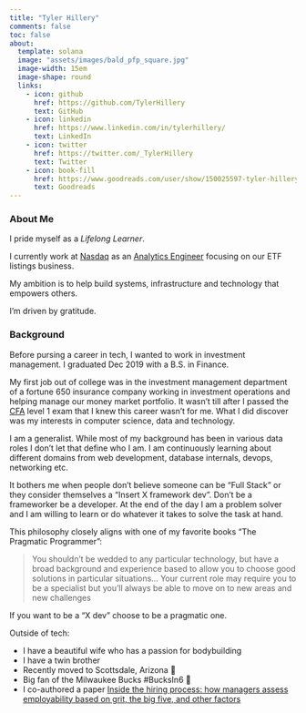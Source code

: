 ```yaml
---
title: "Tyler Hillery"
comments: false
toc: false
about:
  template: solana
  image: "assets/images/bald_pfp_square.jpg"
  image-width: 15em
  image-shape: round
  links:
    - icon: github
      href: https://github.com/TylerHillery
      text: GitHub
    - icon: linkedin
      href: https://www.linkedin.com/in/tylerhillery/
      text: LinkedIn
    - icon: twitter
      href: https://twitter.com/_TylerHillery
      text: Twitter
    - icon: book-fill
      href: https://www.goodreads.com/user/show/150025597-tyler-hillery
      text: Goodreads
---
```

### **About Me**
I pride myself as a *Lifelong Learner*.

I currently work at [Nasdaq](https://www.nasdaq.com/) as an [Analytics Engineer](https://www.getdbt.com/what-is-analytics-engineering/) focusing on our ETF listings business.

My ambition is to help build systems, infrastructure and technology that empowers others.

I'm driven by gratitude.

### **Background**
Before pursing a career in tech, I wanted to work in investment management. I graduated Dec 2019 with a B.S. in Finance.

My first job out of college was in the investment management department of a fortune 650 insurance company working in investment operations and helping manage our money market portfolio. It wasn't till after I passed the [CFA](https://www.cfainstitute.org/en/programs/cfa/charter) level 1 exam that I knew this career wasn't for me. What I did discover was my interests in computer science, data and technology. 

I am a generalist. While most of my background has been in various data roles I don't let that define who I am. I am continuously learning about different domains from web development, database internals, devops, networking etc. 

It bothers me when people don't believe someone can be "Full Stack" or they consider themselves a "Insert X framework dev". Don't be a frameworker be a developer. At the end of the day I am a problem solver and I am willing to learn or do whatever it takes to solve the task at hand.

This philosophy closely aligns with one of my favorite books "The Pragmatic Programmer":

  > You shouldn't be wedded to any particular technology, but have a broad background and experience based to allow you to choose good solutions in particular situations... Your current role may require you to be a specialist but you'll always be able to move on to new areas and new challenges

If you want to be a "X dev" choose to be a pragmatic one. 

Outside of tech: 

- I have a beautiful wife who has a passion for bodybuilding
- I have a twin brother 
- Recently moved to Scottsdale, Arizona 🌵
- Big fan of the Milwaukee Bucks #BucksIn6 🦌
- I co-authored a paper [Inside the hiring process: how managers assess employability based on grit, the big five, and other factors ](https://www.researchgate.net/publication/335182644_Inside_the_hiring_process_how_managers_assess_employability_based_on_grit_the_big_five_and_other_factors)
